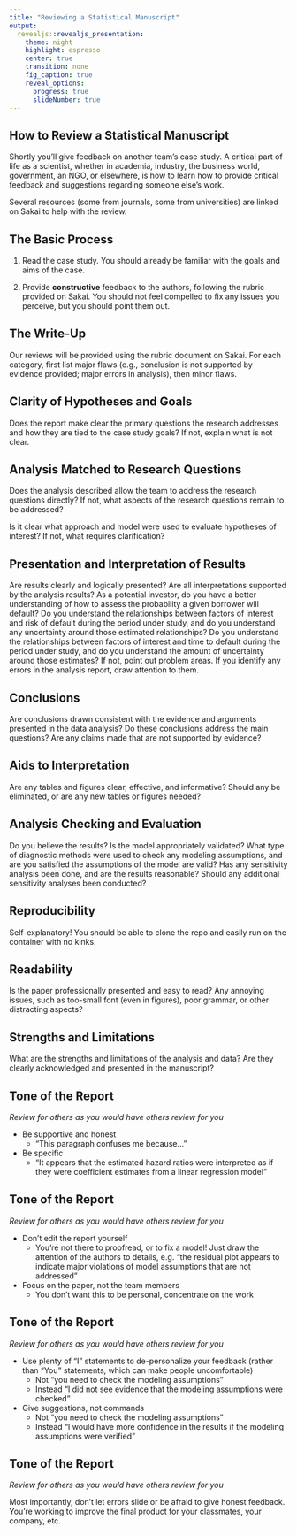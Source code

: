 ```yaml
---
title: "Reviewing a Statistical Manuscript"
output: 
  revealjs::revealjs_presentation:
    theme: night
    highlight: espresso
    center: true
    transition: none
    fig_caption: true
    reveal_options:
      progress: true
      slideNumber: true
---
```

  
## How to Review a Statistical Manuscript

Shortly you'll give feedback on another team's case study. A critical part of life as a scientist, whether in academia, industry, the business world, government, an NGO, or elsewhere, is how to learn how to provide critical feedback and suggestions regarding someone else's work.

Several resources (some from journals, some from universities) are linked on Sakai to help with the review.

## The Basic Process

1. Read the case study. You should already be familiar with the goals and aims of the case. 

2. Provide **constructive** feedback to the authors, following the rubric provided on Sakai. You should not feel compelled to fix any issues you perceive, but you should point them out.

## The Write-Up

Our reviews will be provided using the rubric document on Sakai.  For each category, first list major flaws (e.g., conclusion is not supported by evidence provided; major errors in analysis), then minor flaws. 

## Clarity of Hypotheses and Goals

Does the report make clear the primary questions the research addresses and how they are tied to the case study goals?  If not, explain what is not clear.

## Analysis Matched to Research Questions

Does the analysis described allow the team to address the research questions directly?  If not, what aspects of the research questions remain to be addressed?

Is it clear what approach and model were used to evaluate hypotheses of interest? If not, what requires clarification?

## Presentation and Interpretation of Results

Are results clearly and logically presented?  Are all interpretations supported by the analysis results?
As a potential investor, do you have a better understanding of how to assess the probability a given borrower will default? Do you understand the relationships between factors of interest and risk of default during the period under study, and do you understand any uncertainty around those estimated relationships?  Do you understand the relationships between factors of interest and time to default during the period under study, and do you understand the amount of uncertainty around those estimates?  If not, point out problem areas.  If you identify any errors in the analysis report, draw attention to them.

## Conclusions

Are conclusions drawn consistent with the evidence and arguments presented in the data analysis?  Do these conclusions address the main questions?  Are any claims made that are not supported by evidence?

## Aids to Interpretation

Are any tables and figures clear, effective, and informative?  Should any be eliminated, or are any new tables or figures needed?

## Analysis Checking and Evaluation

Do you believe the results?	Is the model appropriately validated?  What type of diagnostic methods were used to check any modeling assumptions, and are you satisfied the assumptions of the model are valid? Has any sensitivity analysis been done, and are the results reasonable?  Should any additional sensitivity analyses been conducted? 


## Reproducibility

Self-explanatory!  You should be able to clone the repo and easily run on the container with no kinks. 

## Readability

Is the paper professionally presented and easy to read? Any annoying issues, such as too-small font (even in figures), poor grammar, or other distracting aspects?  

## Strengths and Limitations


What are the strengths and limitations of the analysis and data?  Are they clearly acknowledged and presented in the manuscript?

## Tone of the Report

*Review for others as you would have others review for you*

- Be supportive and honest
  - "This paragraph confuses me because…"

- Be specific
  - "It appears that the estimated hazard ratios were interpreted as if they were coefficient estimates from a linear regression model"
  

## Tone of the Report

*Review for others as you would have others review for you*

- Don't edit the report yourself
  - You're not there to proofread, or to fix a model!  Just draw the attention of the authors to details, e.g. "the residual plot appears to indicate major violations of model assumptions that are not addressed"
  
- Focus on the paper, not the team members
  - You don't want this to be personal, concentrate on the work

  
## Tone of the Report

*Review for others as you would have others review for you*

- Use plenty of “I” statements to de-personalize your feedback (rather than “You” statements, which can make people uncomfortable) 
  - Not "you need to check the modeling assumptions"
  - Instead "I did not see evidence that the modeling assumptions were checked"
  
- Give suggestions, not commands
  - Not "you need to check the modeling assumptions"
  - Instead "I would have more confidence in the results if the modeling assumptions were verified"
  
## Tone of the Report

*Review for others as you would have others review for you*

Most importantly, don't let errors slide or be afraid to give honest feedback. You're working to improve the final product for your classmates, your company, etc. 
  

  
  
  








